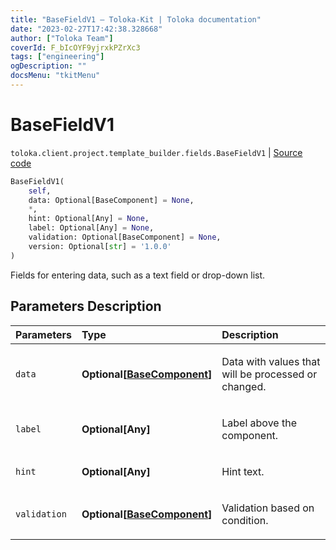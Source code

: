 ```yaml
---
title: "BaseFieldV1 — Toloka-Kit | Toloka documentation"
date: "2023-02-27T17:42:38.328668"
author: ["Toloka Team"]
coverId: F_bIcOYF9yjrxkPZrXc3
tags: ["engineering"]
ogDescription: ""
docsMenu: "tkitMenu"
---
```


# BaseFieldV1
`toloka.client.project.template_builder.fields.BaseFieldV1` | [Source code](https://github.com/Toloka/toloka-kit/blob/v1.1.4/src/client/project/template_builder/fields.py#L59)

```python
BaseFieldV1(
    self,
    data: Optional[BaseComponent] = None,
    *,
    hint: Optional[Any] = None,
    label: Optional[Any] = None,
    validation: Optional[BaseComponent] = None,
    version: Optional[str] = '1.0.0'
)
```

Fields for entering data, such as a text field or drop-down list.

## Parameters Description

| Parameters | Type | Description |
| :----------| :----| :-----------|
`data`|**Optional\[[BaseComponent](/docs/toloka-kit/reference/toloka.client.project.template_builder.base.BaseComponent)\]**|<p>Data with values that will be processed or changed.</p>
`label`|**Optional\[Any\]**|<p>Label above the component.</p>
`hint`|**Optional\[Any\]**|<p>Hint text.</p>
`validation`|**Optional\[[BaseComponent](/docs/toloka-kit/reference/toloka.client.project.template_builder.base.BaseComponent)\]**|<p>Validation based on condition.</p>